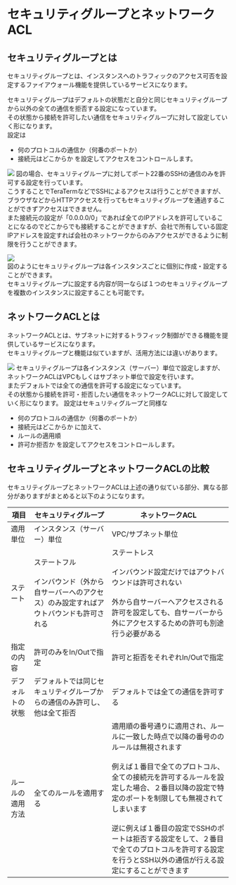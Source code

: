 # セキュリティグループとネットワークACL
## セキュリティグループとは
セキュリティグループとは、インスタンスへのトラフィックのアクセス可否を設定するファイアウォール機能を提供しているサービスになります。  

セキュリティグループはデフォルトの状態だと自分と同じセキュリティグループから以外の全ての通信を拒否する設定になっています。  
その状態から接続を許可したい通信をセキュリティグループに対して設定していく形になります。  
設定は
- 何のプロトコルの通信か（何番のポートか）
- 接続元はどこからか
を設定してアクセスをコントロールします。

![](../../aws_cp_securitygroup_and_networkacl_securitygroup_image.png)
図の場合、セキュリティグループに対してポート22番のSSHの通信のみを許可する設定を行っています。  
こうすることでTeraTermなどでSSHによるアクセスは行うことができますが、ブラウザなどからHTTPアクセスを行ってもセキュリティグループを通過することができずアクセスはできません。  
また接続元の設定が「0.0.0.0/0」であれば全てのIPアドレスを許可していることになるのでどこからでも接続することができますが、会社で所有している固定IPアドレスを設定すれば会社のネットワークからのみアクセスができるように制限を行うことができます。

![](../../aws_cp_securitygroup_and_networkacl_securitygroup_network_image.png)  
図のようにセキュリティグループは各インスタンスごとに個別に作成・設定することができます。  
セキュリティグループに設定する内容が同一ならば１つのセキュリティグループを複数のインスタンスに設定することも可能です。
## ネットワークACLとは
ネットワークACLとは、サブネットに対するトラフィック制御ができる機能を提供しているサービスになります。  
セキュリティグループと機能は似ていますが、活用方法には違いがあります。

![](../../aws_cp_securitygroup_and_networkacl_networkacl_image.png)
セキュリティグループは各インスタンス（サーバー）単位で設定しますが、ネットワークACLはVPCもしくはサブネット単位で設定を行います。  
またデフォルトでは全ての通信を許可する設定になっています。  
その状態から接続を許可・拒否したい通信をネットワークACLに対して設定していく形になります。
設定はセキュリティグループと同様な
- 何のプロトコルの通信か（何番のポートか）
- 接続元はどこからか
に加えて、
- ルールの適用順
- 許可か拒否か
を設定してアクセスをコントロールします。
## セキュリティグループとネットワークACLの比較
セキュリティグループとネットワークACLは上述の通り似ている部分、異なる部分がありますがまとめると以下のようになります。

| 項目 | セキュリティグループ | ネットワークACL |
|-------|-------|-------|
| 適用単位 | インスタンス（サーバー）単位 | VPC/サブネット単位 |
| ステート | ステートフル<br/><br/>インバウンド（外から自サーバーへのアクセス）のみ設定すればアウトバウンドも許可される | ステートレス<br/><br/>インバウンド設定だけではアウトバウンドは許可されない<br/><br/>外から自サーバーへアクセスされる許可を設定しても、自サーバーから外にアクセスするための許可も別途行う必要がある |
| 指定の内容 | 許可のみをIn/Outで指定 | 許可と拒否をそれぞれIn/Outで指定 |
| デフォルトの状態 | デフォルトでは同じセキュリティグループからの通信のみ許可し、他は全て拒否 | デフォルトでは全ての通信を許可する |
| ルールの適用方法 | 全てのルールを適用する | 適用順の番号通りに適用され、ルールに一致した時点で以降の番号ののルールは無視されます<br/><br/>例えば１番目で全てのプロトコル、全ての接続元を許可するルールを設定した場合、２番目以降の設定で特定のポートを制限しても無視されてしまいます<br/><br/>逆に例えば１番目の設定でSSHのポートは拒否する設定をして、２番目で全てのプロトコルを許可する設定を行うとSSH以外の通信が行える設定にすることができます|


